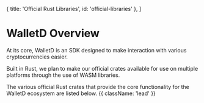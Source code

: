 


  { title: 'Official Rust Libraries', id: 'official-libraries' },
]

# WalletD Overview

At its core, WalletD is an SDK designed to make interaction with various cryptocurrencies easier. 

Built in Rust, we plan to make our official crates available for use on multiple platforms through the use of WASM libraries.

The various official Rust crates that provide the core functionality for the WalletD ecosystem are listed below. {{ className: 'lead' }}

<Libraries />